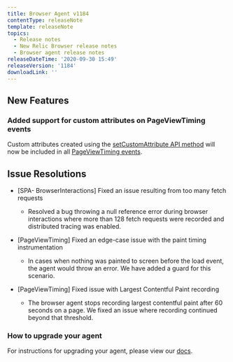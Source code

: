 ```yaml
---
title: Browser Agent v1184
contentType: releaseNote
template: releaseNote
topics:
  - Release notes
  - New Relic Browser release notes
  - Browser agent release notes
releaseDateTime: '2020-09-30 15:49'
releaseVersion: '1184'
downloadLink: ''
---
```


## New Features

### Added support for custom attributes on PageViewTiming events

Custom attributes created using the [setCustomAttribute API method](https://docs.newrelic.com/docs/browser/new-relic-browser/browser-agent-spa-api/setcustomattribute-browser-agent-api) will now be included in all [PageViewTiming events](https://docs.newrelic.com/docs/browser/new-relic-browser/page-load-timing-resources/pageviewtiming-async-or-dynamic-page-details).

## Issue Resolutions

* \[SPA- BrowserInteractions] Fixed an issue resulting from too many fetch requests

  * Resolved a bug throwing a null reference error during browser interactions where more than 128 fetch requests were recorded and distributed tracing was enabled.
* \[PageViewTiming] Fixed an edge-case issue with the paint timing instrumentation

  * In cases when nothing was painted to screen before the load event, the agent would throw an error. We have added a guard for this scenario.
* \[PageViewTiming] Fixed issue with Largest Contentful Paint recording

  * The browser agent stops recording largest contentful paint after 60 seconds on a page. We fixed an issue where recording continued beyond that threshold.

### How to upgrade your agent

For instructions for upgrading your agent, please view our [docs](https://docs.newrelic.com/docs/browser/new-relic-browser/installation/update-browser-agent).
